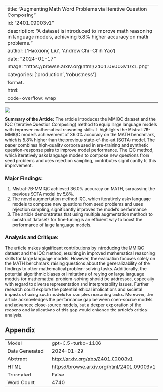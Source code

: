 
---
title: "Augmenting Math Word Problems via Iterative Question Composing"
id: "2401.09003v1"
description: "A dataset is introduced to improve math reasoning in language models, achieving 5.8% higher accuracy on math problems."
author: ['Haoxiong Liu', 'Andrew Chi-Chih Yao']
date: "2024-01-17"
image: "https://browse.arxiv.org/html/2401.09003v1/x1.png"
categories: ['production', 'robustness']
format:
  html:
    code-overflow: wrap
---

![](https://browse.arxiv.org/html/2401.09003v1/x1.png)

**Summary of the Article:**
The article introduces the MMIQC dataset and the IQC (Iterative Question Composing) method to equip large language models with improved mathematical reasoning skills. It highlights the Mistral-7B-MMIQC model's achievement of 36.0% accuracy on the MATH benchmark, which is 5.8% higher than the previous state-of-the-art (SOTA) model. The paper combines high-quality corpora used in pre-training and synthetic question-response pairs to improve model performance. The IQC method, which iteratively asks language models to compose new questions from seed problems and uses rejection sampling, contributes significantly to this improvement.

### Major Findings:
1. Mistral-7B-MMIQC achieved 36.0% accuracy on MATH, surpassing the previous SOTA model by 5.8%.
2. The novel augmentation method IQC, which iteratively asks language models to compose new questions from seed problems and uses rejection sampling, significantly improves the model's performance.
3. The article demonstrates that using multiple augmentation methods to construct datasets for fine-tuning is an efficient way to boost the performance of large language models.

### Analysis and Critique:
The article makes significant contributions by introducing the MMIQC dataset and the IQC method, resulting in improved mathematical reasoning skills for large language models. However, the evaluation focuses solely on the MATH benchmark, raising questions about the generalizability of the findings to other mathematical problem-solving tasks. Additionally, the potential algorithmic biases or limitations of relying on large language models for mathematical problem-solving should be addressed, especially with regard to diverse representation and interpretability issues. Further research could explore the potential ethical implications and societal impacts of using such models for complex reasoning tasks. Moreover, the article acknowledges the performance gap between open-source models and advanced close-source models, but a deeper exploration of the reasons and implications of this gap would enhance the article's critical analysis.

## Appendix

|          |          |
|----------|----------|
| Model     | gpt-3.5-turbo-1106       |
| Date Generated     | 2024-01-29       |
| Abstract | [http://arxiv.org/abs/2401.09003v1](http://arxiv.org/abs/2401.09003v1)        |
| HTML     | [https://browse.arxiv.org/html/2401.09003v1](https://browse.arxiv.org/html/2401.09003v1)       |
| Truncated       | False       |
| Word Count       | 4740       |